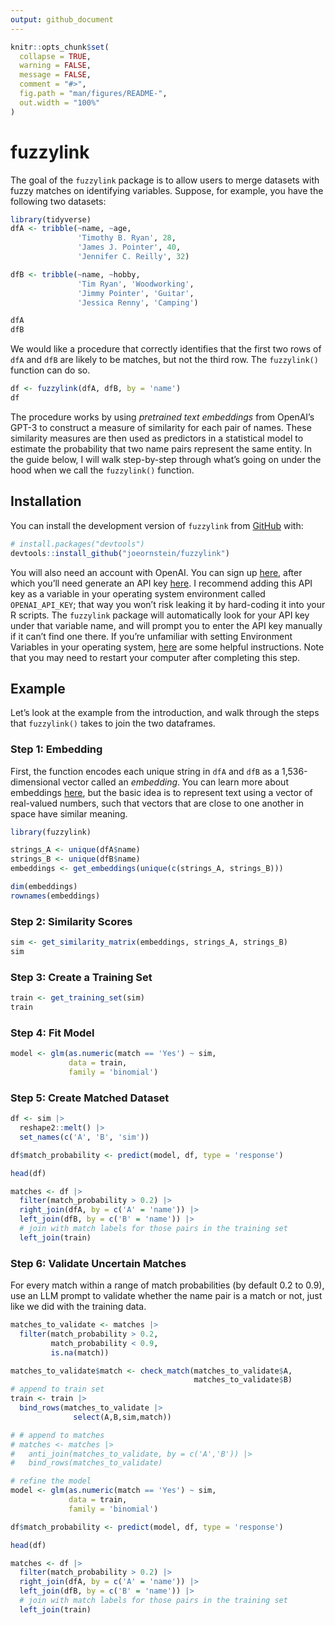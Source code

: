```yaml
---
output: github_document
---
```


<!-- README.md is generated from README.Rmd. Please edit that file -->

```r
knitr::opts_chunk$set(
  collapse = TRUE,
  warning = FALSE,
  message = FALSE,
  comment = "#>",
  fig.path = "man/figures/README-",
  out.width = "100%"
)
```

# fuzzylink

<!-- badges: start -->
<!-- badges: end -->

The goal of the `fuzzylink` package is to allow users to merge datasets with fuzzy matches on identifying variables. Suppose, for example, you have the following two datasets: 

```r
library(tidyverse)
dfA <- tribble(~name, ~age,
               'Timothy B. Ryan', 28,
               'James J. Pointer', 40,
               'Jennifer C. Reilly', 32)

dfB <- tribble(~name, ~hobby,
               'Tim Ryan', 'Woodworking',
               'Jimmy Pointer', 'Guitar',
               'Jessica Renny', 'Camping')

```

```r
dfA
dfB
```

We would like a procedure that correctly identifies that the first two rows of `dfA` and `dfB` are likely to be matches, but not the third row. The `fuzzylink()` function can do so.

```r
df <- fuzzylink(dfA, dfB, by = 'name')
df
```

The procedure works by using *pretrained text embeddings* from OpenAI's GPT-3 to construct a measure of similarity for each pair of names. These similarity measures are then used as predictors in a statistical model to estimate the probability that two name pairs represent the same entity. In the guide below, I will walk step-by-step through what's going on under the hood when we call the `fuzzylink()` function.

## Installation

You can install the development version of `fuzzylink` from [GitHub](https://github.com/) with:

``` r
# install.packages("devtools")
devtools::install_github("joeornstein/fuzzylink")
```

You will also need an account with OpenAI. You can sign up [here](https://beta.openai.com/signup), after which you'll need generate an API key [here](https://platform.openai.com/account/api-keys). I recommend adding this API key as a variable in your operating system environment called `OPENAI_API_KEY`; that way you won't risk leaking it by hard-coding it into your R scripts. The `fuzzylink` package will automatically look for your API key under that variable name, and will prompt you to enter the API key manually if it can't find one there. If you're unfamiliar with setting Environment Variables in your operating system, [here](https://dev.to/biplov/handling-passwords-and-secret-keys-using-environment-variables-2ei0) are some helpful instructions. Note that you may need to restart your computer after completing this step.

## Example

Let's look at the example from the introduction, and walk through the steps that `fuzzylink()` takes to join the two dataframes.

### Step 1: Embedding

First, the function encodes each unique string in `dfA` and `dfB` as a 1,536-dimensional vector called an *embedding*. You can learn more about embeddings [here](https://platform.openai.com/docs/guides/embeddings/embedding-models), but the basic idea is to represent text using a vector of real-valued numbers, such that vectors that are close to one another in space have similar meaning.

```r
library(fuzzylink)

strings_A <- unique(dfA$name)
strings_B <- unique(dfB$name)
embeddings <- get_embeddings(unique(c(strings_A, strings_B)))

dim(embeddings)
rownames(embeddings)
```

### Step 2: Similarity Scores

```r
sim <- get_similarity_matrix(embeddings, strings_A, strings_B)
sim
```

### Step 3: Create a Training Set

```r
train <- get_training_set(sim)
train
```

### Step 4: Fit Model

```r
model <- glm(as.numeric(match == 'Yes') ~ sim, 
             data = train,
             family = 'binomial')
```

### Step 5: Create Matched Dataset

```r
df <- sim |> 
  reshape2::melt() |> 
  set_names(c('A', 'B', 'sim'))

df$match_probability <- predict(model, df, type = 'response')

head(df)

matches <- df |> 
  filter(match_probability > 0.2) |> 
  right_join(dfA, by = c('A' = 'name')) |> 
  left_join(dfB, by = c('B' = 'name')) |> 
  # join with match labels for those pairs in the training set
  left_join(train)
```

### Step 6: Validate Uncertain Matches

For every match within a range of match probabilities (by default 0.2 to 0.9), use an LLM prompt to validate whether the name pair is a match or not, just like we did with the training data.

```r
matches_to_validate <- matches |> 
  filter(match_probability > 0.2, 
         match_probability < 0.9,
         is.na(match))

matches_to_validate$match <- check_match(matches_to_validate$A,
                                         matches_to_validate$B)
# append to train set
train <- train |> 
  bind_rows(matches_to_validate |> 
              select(A,B,sim,match))

# # append to matches
# matches <- matches |> 
#   anti_join(matches_to_validate, by = c('A','B')) |> 
#   bind_rows(matches_to_validate)

# refine the model
model <- glm(as.numeric(match == 'Yes') ~ sim,
             data = train,
             family = 'binomial')

df$match_probability <- predict(model, df, type = 'response')

head(df)

matches <- df |> 
  filter(match_probability > 0.2) |> 
  right_join(dfA, by = c('A' = 'name')) |> 
  left_join(dfB, by = c('B' = 'name')) |> 
  # join with match labels for those pairs in the training set
  left_join(train)

```
